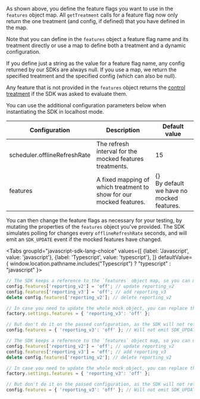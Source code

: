 
As shown above, you define the feature flags you want to use in the `features` object map. All `getTreatment` calls for a feature flag now only return the one treatment (and config, if defined) that you have defined in the map.

Note that you can define in the `features` object a feature flag name and its treatment directly or use a map to define both a treatment and a dynamic configuration.

If you define just a string as the value for a feature flag name, any config returned by our SDKs are always null. If you use a map, we return the specified treatment and the specified config (which can also be null).

Any feature that is not provided in the `features` object returns the [control treatment](https://help.split.io/hc/en-us/articles/360020528072-Control-treatment) if the SDK was asked to evaluate them.

You can use the additional configuration parameters below when instantiating the SDK in localhost mode.

| **Configuration** | **Description** | **Default value** |
| --- | --- | --- |
| scheduler.offlineRefreshRate | The refresh interval for the mocked features treatments. | 15 |
| features | A fixed mapping of which treatment to show for our mocked features. | \{\} <br />By default we have no mocked features. |

You can then change the feature flags as necessary for your testing, by mutating the properties of the `features` object you've provided. The SDK simulates polling for changes every `offlineRefreshRate` seconds, and will emit an `SDK_UPDATE` event if the mocked features have changed.

<Tabs
  groupId="javascript-sdk-lang-choice"
  values={[
    {label: 'Javascript', value: 'javascript'},
    {label: 'Typescript', value: 'typescript'},
  ]} defaultValue={ window.location.pathname.includes("Typescript") ? "typescript" : "javascript" }>
  <TabItem value="javascript">

```javascript
// The SDK keeps a reference to the `features` object map, so you can mutate the object as follows to emit SDK_UPDATE events:
config.features['reporting_v2'] = 'off'; // update reporting_v2
config.features['reporting_v3'] = 'off'; // add reporting_v3
delete config.features['reporting_v2']; // delete reporting_v2

// In case you need to update the whole mock object, you can replace the internal reference from the factory:
factory.settings.features = { 'reporting_v3': 'off' };

// But don't do it on the passed configuration, as the SDK will not reference the new object:
config.features = { 'reporting_v3': 'off' }; // Will not emit SDK_UPDATE
```

  </TabItem>
  <TabItem value="typescript">

```javascript
// The SDK keeps a reference to the `features` object map, so you can mutate the object as follows to emit SDK_UPDATE events:
config.features['reporting_v2'] = 'off'; // update reporting_v2
config.features['reporting_v3'] = 'off'; // add reporting_v3
delete config.features['reporting_v2']; // delete reporting_v2

// In case you need to update the whole mock object, you can replace the internal reference from the factory:
factory.settings.features = { 'reporting_v3': 'off' };

// But don't do it on the passed configuration, as the SDK will not reference the new object:
config.features = { 'reporting_v3': 'off' }; // Will not emit SDK_UPDATE
```

  </TabItem>
</Tabs>